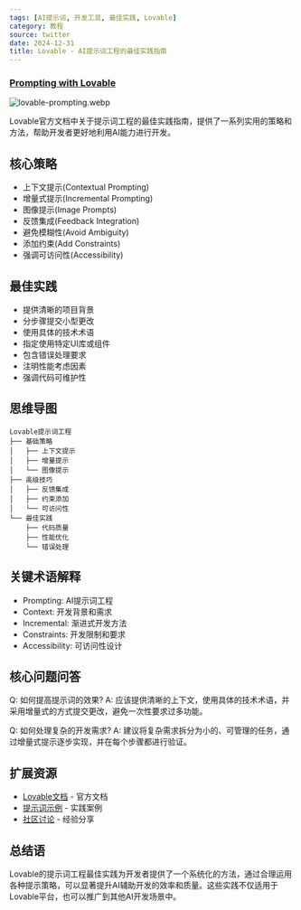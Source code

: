 ```yaml
---
tags: [AI提示词, 开发工具, 最佳实践, Lovable]
category: 教程
source: twitter
date: 2024-12-31
title: Lovable - AI提示词工程的最佳实践指南
---
```


### [Prompting with Lovable](https://docs.lovable.dev/tips-tricks/prompting)

![lovable-prompting.webp](https://img.mengpeng.tech/i/2024/12/31/677379244730d.webp)

Lovable官方文档中关于提示词工程的最佳实践指南，提供了一系列实用的策略和方法，帮助开发者更好地利用AI能力进行开发。

## 核心策略

- 上下文提示(Contextual Prompting)
- 增量式提示(Incremental Prompting)
- 图像提示(Image Prompts)
- 反馈集成(Feedback Integration)
- 避免模糊性(Avoid Ambiguity)
- 添加约束(Add Constraints)
- 强调可访问性(Accessibility)


## 最佳实践

- 提供清晰的项目背景
- 分步骤提交小型更改
- 使用具体的技术术语
- 指定使用特定UI库或组件
- 包含错误处理要求
- 注明性能考虑因素
- 强调代码可维护性

## 思维导图
```
Lovable提示词工程
├── 基础策略
│   ├── 上下文提示
│   ├── 增量提示
│   └── 图像提示
├── 高级技巧
│   ├── 反馈集成
│   ├── 约束添加
│   └── 可访问性
└── 最佳实践
    ├── 代码质量
    ├── 性能优化
    └── 错误处理
```

## 关键术语解释

- Prompting: AI提示词工程
- Context: 开发背景和需求
- Incremental: 渐进式开发方法
- Constraints: 开发限制和要求
- Accessibility: 可访问性设计

## 核心问题问答

Q: 如何提高提示词的效果?
A: 应该提供清晰的上下文，使用具体的技术术语，并采用增量式的方式提交更改，避免一次性要求过多功能。

Q: 如何处理复杂的开发需求?
A: 建议将复杂需求拆分为小的、可管理的任务，通过增量式提示逐步实现，并在每个步骤都进行验证。

## 扩展资源

- [Lovable文档](https://docs.lovable.dev/) - 官方文档
- [提示词示例](https://docs.lovable.dev/examples) - 实践案例
- [社区讨论](https://docs.lovable.dev/community) - 经验分享

## 总结语

Lovable的提示词工程最佳实践为开发者提供了一个系统化的方法，通过合理运用各种提示策略，可以显著提升AI辅助开发的效率和质量。这些实践不仅适用于Lovable平台，也可以推广到其他AI开发场景中。 